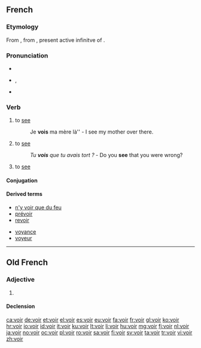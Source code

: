 ==French==

===Etymology===
From {{etyl|fro|fr}} {{term|veoir|lang=fro}}, from {{etyl|la|fr}} {{term|videre|vidēre|lang=la}}, present active infinitve of {{term|video|videō|lang=la}}.

===Pronunciation===
* {{audio|Fr-voir.ogg|audio}}
* {{IPA|/vwaʁ/|lang=fr}}, {{X-SAMPA|/vwaR/}}
* {{homophones|lang=fr|voire}}

===Verb===
{{fr-verb}}

# to [[see]] {{gloss|visually}}
#: Je '''vois''' ma mère là'' - I see my mother over there.
# to [[see]] {{gloss|to understand}}
#: ''Tu '''vois''' que tu avais tort ?'' - Do you '''see''' that you were wrong?
# to [[see]] {{gloss|to visit, to go and see}}

====Conjugation====
{{fr-conj-voir|}}

====Derived terms====
{{top2}}
* [[n'y voir que du feu]]
* [[prévoir]]
* [[revoir]]
{{mid2}}
* [[voyance]]
* [[voyeur]]
{{bottom}}

----

==Old French==

===Adjective===
{{head|fro|adjective|g=m}}

# {{alternative form of|verai|lang=fro}}

====Declension====
{{fro-decl-adj}}

[[ca:voir]]
[[de:voir]]
[[et:voir]]
[[el:voir]]
[[es:voir]]
[[eu:voir]]
[[fa:voir]]
[[fr:voir]]
[[gl:voir]]
[[ko:voir]]
[[hr:voir]]
[[io:voir]]
[[id:voir]]
[[it:voir]]
[[ku:voir]]
[[lt:voir]]
[[li:voir]]
[[hu:voir]]
[[mg:voir]]
[[fj:voir]]
[[nl:voir]]
[[ja:voir]]
[[no:voir]]
[[oc:voir]]
[[pl:voir]]
[[ro:voir]]
[[sa:voir]]
[[fi:voir]]
[[sv:voir]]
[[ta:voir]]
[[tr:voir]]
[[vi:voir]]
[[zh:voir]]